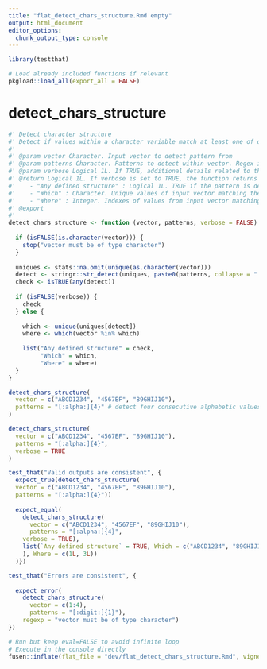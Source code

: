 ```yaml
---
title: "flat_detect_chars_structure.Rmd empty"
output: html_document
editor_options: 
  chunk_output_type: console
---
```


```r
library(testthat)
```

```r
# Load already included functions if relevant
pkgload::load_all(export_all = FALSE)
```

# detect_chars_structure

```r
#' Detect character structure
#' Detect if values within a character variable match at least one of defined patterns
#'
#' @param vector Character. Input vector to detect pattern from
#' @param patterns Character. Patterns to detect within vector. Regex is supported
#' @param verbose Logical 1L. If TRUE, additional details related to the pattern detection are provided
#' @return Logical 1L. If verbose is set to TRUE, the function returns a list with the following elements in order: 
#'    - "Any defined structure" : Logical 1L. TRUE if the pattern is detected anywhere from the input vector
#'    - "Which" : Character. Unique values of input vector matching the defined patterns
#'    - "Where" : Integer. Indexes of values from input vector matching the defined patterns
#' @export
#'
detect_chars_structure <- function (vector, patterns, verbose = FALSE) {
  
  if (isFALSE(is.character(vector))) {
    stop("vector must be of type character")
  }
  
  uniques <- stats::na.omit(unique(as.character(vector)))
  detect <- stringr::str_detect(uniques, paste0(patterns, collapse = "|"))
  check <- isTRUE(any(detect))
  
  if (isFALSE(verbose)) {
    check
  } else {
    
    which <- unique(uniques[detect])
    where <- which(vector %in% which)
    
    list("Any defined structure" = check, 
         "Which" = which, 
         "Where" = where)
  }
}
```

```r
detect_chars_structure(
  vector = c("ABCD1234", "4567EF", "89GHIJ10"), 
  patterns = "[:alpha:]{4}" # detect four consecutive alphabetic values
)

detect_chars_structure(
  vector = c("ABCD1234", "4567EF", "89GHIJ10"), 
  patterns = "[:alpha:]{4}", 
  verbose = TRUE
)
```

```r
test_that("Valid outputs are consistent", {
  expect_true(detect_chars_structure(
  vector = c("ABCD1234", "4567EF", "89GHIJ10"), 
  patterns = "[:alpha:]{4}"))
  
  expect_equal(
    detect_chars_structure(
      vector = c("ABCD1234", "4567EF", "89GHIJ10"), 
      patterns = "[:alpha:]{4}", 
    verbose = TRUE),
    list(`Any defined structure` = TRUE, Which = c("ABCD1234", "89GHIJ10"
    ), Where = c(1L, 3L))
  )})

test_that("Errors are consistent", {
  
  expect_error(
    detect_chars_structure(
      vector = c(1:4), 
      patterns = "[:digit:]{1}"),
    regexp = "vector must be of type character")
})
```

```r
# Run but keep eval=FALSE to avoid infinite loop
# Execute in the console directly
fusen::inflate(flat_file = "dev/flat_detect_chars_structure.Rmd", vignette_name = NA)
```


